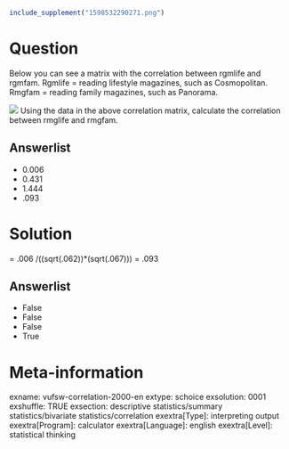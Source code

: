 ```r
include_supplement("1598532290271.png")
```

Question
========
Below you can see a matrix with the correlation between rgmlife and
rgmfam. Rgmlife = reading lifestyle magazines, such as Cosmopolitan.
Rmgfam = reading family magazines, such as Panorama.  
  
![](1598532290271.png)
Using the data in the above correlation matrix, calculate the
correlation between rmglife and rmgfam.

Answerlist
----------
* 0.006
* 0.431
* 1.444
* .093

Solution
========





= .006 /((sqrt(.062))\*(sqrt(.067))) = .093




Answerlist
----------
* False
* False
* False
* True

Meta-information
================
exname: vufsw-correlation-2000-en
extype: schoice
exsolution: 0001
exshuffle: TRUE
exsection: descriptive statistics/summary statistics/bivariate statistics/correlation
exextra[Type]: interpreting output
exextra[Program]: calculator
exextra[Language]: english
exextra[Level]: statistical thinking

